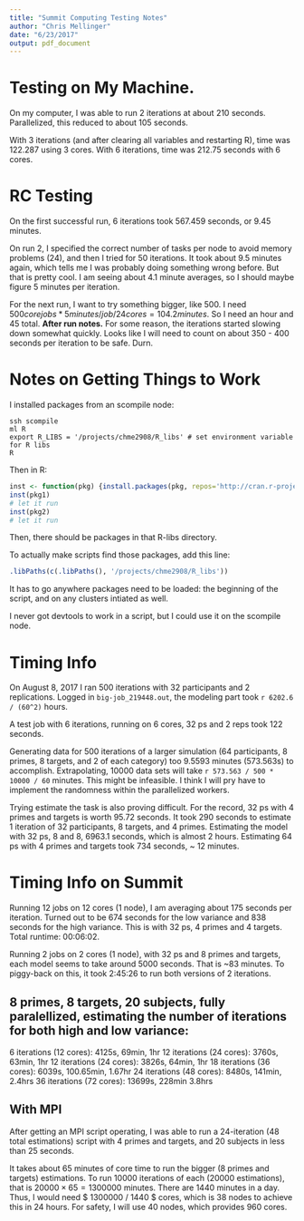 ```yaml
---
title: "Summit Computing Testing Notes"
author: "Chris Mellinger"
date: "6/23/2017"
output: pdf_document
---
```


# Testing on My Machine.

On my computer, I was able to run 2 iterations at about 210 seconds. Parallelized, this reduced to about 105 seconds.

With 3 iterations (and after clearing all variables and restarting R), time was 122.287 using 3 cores. With 6 iterations, time was 212.75 seconds with 6 cores.

# RC Testing

On the first successful run, 6 iterations took 567.459 seconds, or 9.45 minutes.

On run 2, I specified the correct number of tasks per node to avoid memory problems (24), and then I tried for 50 iterations. It took about 9.5 minutes again, which tells me I was probably doing something wrong before. But that is pretty cool. I am seeing about 4.1 minute averages, so I should maybe figure 5 minutes per iteration.

For the next run, I want to try something bigger, like 500. I need $500 corejobs * 5 minutes/job / 24 cores = 104.2 minutes$. So I need an hour and 45 total. **After run notes.** For some reason, the iterations started slowing down somewhat quickly. Looks like I will need to count on about 350 - 400 seconds per iteration to be safe. Durn.



# Notes on Getting Things to Work

I installed packages from an scompile node:

```
ssh scompile
ml R
export R_LIBS = '/projects/chme2908/R_libs' # set environment variable for R libs
R
```

Then in R:

```r
inst <- function(pkg) {install.packages(pkg, repos='http://cran.r-project.org')}
inst(pkg1)
# let it run
inst(pkg2)
# let it run
```

Then, there should be packages in that R-libs directory.

To actually make scripts find those packages, add this line:
```r
.libPaths(c(.libPaths(), '/projects/chme2908/R_libs'))
```

It has to go anywhere packages need to be loaded: the beginning of the script, and on any clusters intiated as well.

I never got devtools to work in a script, but I could use it on the scompile node.

# Timing Info

On August 8, 2017 I ran 500 iterations with 32 participants and 2 replications. Logged in `big-job_219448.out`, the modeling part took `r 6202.6 / (60^2)` hours.

A test job with 6 iterations, running on 6 cores, 32 ps and 2 reps took 122 seconds.

Generating data for 500 iterations of a larger simulation (64 participants, 8 primes, 8 targets, and 2 of each category) too 9.5593 minutes (573.563s) to accomplish. Extrapolating, 10000 data sets will take `r 573.563 / 500 * 10000 / 60` minutes. This might be infeasible. I think I will pry have to implement the randomness within the parallelized workers.

Trying estimate the task is also proving difficult. For the record, 32 ps with 4 primes and targets is worth 95.72 seconds. It took 290 seconds to estimate 1 iteration of 32 participants, 8 targets, and 4 primes. Estimating the model with 32 ps, 8 and 8, 6963.1 seconds, which is almost 2 hours. Estimating 64 ps with 4 primes and targets took 734 seconds, ~ 12 minutes.

# Timing Info on Summit

Running 12 jobs on 12 cores (1 node), I am averaging about 175 seconds per iteration. Turned out to be 674 seconds for the low variance and 838 seconds for the high variance. This is with 32 ps, 4 primes and 4 targets. Total runtime: 00:06:02.

Running 2 jobs on 2 cores (1 node), with 32 ps and 8 primes and targets, each model seems to take around 5000 seconds. That is ~83 minutes. To piggy-back on this, it took 2:45:26 to run both versions of 2 iterations.

## 8 primes, 8 targets, 20 subjects, fully paralellized, estimating the number of iterations for both high and low variance:

6 iterations (12 cores): 4125s, 69min, 1hr
12 iterations (24 cores): 3760s, 63min, 1hr
12 iterations (24 cores): 3826s, 64min, 1hr
18 iterations (36 cores): 6039s, 100.65min, 1.67hr
24 iterations (48 cores): 8480s, 141min, 2.4hrs
36 iterations (72 cores): 13699s, 228min 3.8hrs

## With MPI

After getting an MPI script operating, I was able to run a 24-iteration (48 total estimations) script with 4 primes and targets, and 20 subjects in less than 25 seconds.

It takes about 65 minutes of core time to run the bigger (8 primes and targets) estimations. To run 10000 iterations of each (20000 estimations), that is $20000 \times 65 = 1300000$ minutes. There are 1440 minutes in a day. Thus, I would need $ 1300000 / 1440 \approx 903$ cores, which is 38 nodes to achieve this in 24 hours. For safety, I will use 40 nodes, which provides 960 cores.